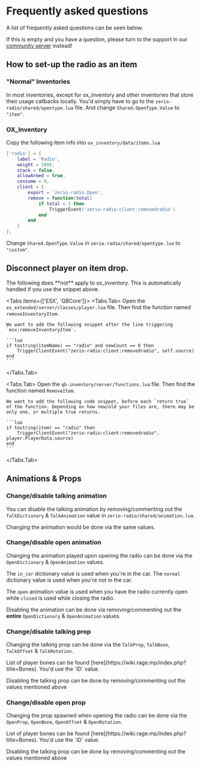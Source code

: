 
# Frequently asked questions

A list of frequently asked questions can be seen below.

If this is empty and you have a question, please turn to the support in our [community server](http://discord.zerio-scripts.com) instead!

## How to set-up the radio as an item

### "Normal" Inventories

In most inventories, except for ox_inventory and other inventories that store their usage callbacks locally. You'd simply have to go to the `zerio-radio/shared/opentype.lua` file. And change `Shared.OpenType.Value` to `"item"`.

### OX_Inventory

Copy the following item info into `ox_inventory/data/items.lua`

```lua
['radio'] = {
    label = 'Radio',
    weight = 1000,
    stack = false,
    allowArmed = true,
    consume = 0,
    client = {
        export = 'zerio-radio.Open',
        remove = function(total)
            if total < 1 then
                TriggerEvent('zerio-radio:client:removedradio')
            end
        end
    }
},
```

Change `Shared.OpenType.Value` in `zerio-radio/shared/opentype.lua` to `"custom"`.

## Disconnect player on item drop.

<Callout>
  The following does **not** apply to ox_inventory. This is automatically
  handled if you use the snippet above.
</Callout>

<Tabs items={['ESX', 'QBCore']}>
  <Tabs.Tab>
    Open the `es_extended/server/classes/player.lua` file. Then find the function named `removeInventoryItem`.

    We want to add the following snippet after the line triggering `esx:removeInventoryItem`.

    ```lua
    if tostring(itemName) == "radio" and newCount == 0 then
        TriggerClientEvent("zerio-radio:client:removedradio", self.source)
    end
    ```

  </Tabs.Tab>

  <Tabs.Tab>
    Open the `qb-inventory/server/functions.lua` file. Then find the function named `RemoveItem`.

    We want to add the following code snippet, before each `return true` of the function. Depending on how new/old your files are, there may be only one, or multiple true returns.

    ```lua
    if tostring(item) == "radio" then
        TriggerClientEvent("zerio-radio:client:removedradio", player.PlayerData.source)
    end
    ```

  </Tabs.Tab>
</Tabs>

## Animations & Props

### Change/disable talking animation

You can disable the talking animation by removing/commenting out the `TalkDictionary` & `TalkAnimation` value in `zerio-radio/shared/animation.lua`.

Changing the animation would be done via the same values.

### Change/disable open animation

Changing the animation played upon opening the radio can be done via the `OpenDictionary` & `OpenAnimation` values.

The `in_car` dictionary value is used when you're in the car. The `normal` dictionary value is used when you're not in the car.

The `open` animation value is used when you have the radio currently open while `closed` is used while closing the radio.

Disabling the animation can be done via removing/commenting out the **entire** `OpenDictionary` & `OpenAnimation` values.

### Change/disable talking prop

Changing the talking prop can be done via the `TalkProp`, `TalkBone`, `TalkOffset` & `TalkRotation`.

<Callout>
  List of player bones can be found
  [here](https://wiki.rage.mp/index.php?title=Bones). You'd use the `ID` value.
</Callout>

Disabling the talking prop can be done by removing/commenting out the values mentioned above

### Change/disable open prop

Changing the prop spawned when opening the radio can be done via the `OpenProp`, `OpenBone`, `OpenOffset` & `OpenRotation`.

<Callout>
  List of player bones can be found
  [here](https://wiki.rage.mp/index.php?title=Bones). You'd use the `ID` value.
</Callout>

Disabling the talking prop can be done by removing/commenting out the values mentioned above
